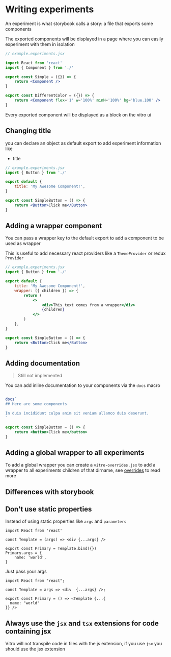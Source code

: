 # Writing experiments

An experiment is what storybook calls a story: a file that exports some components

The exported components will be displayed in a page where you can easily experiment with them in isolation

```jsx
// example.experiments.jsx

import React from 'react'
import { Component } from './'

export const Simple = ({}) => {
    return <Component />
}

export const DifferentColor = ({}) => {
    return <Component flex='1' w='100%' minH='100%' bg='blue.100' />
}
```

Every exported component will be displayed as a block on the vitro ui

## Changing title

you can declare an object as default export to add experiment information like

-   title

```jsx
// example.experiments.jsx
import { Button } from './'

export default {
    title: 'My Awesome Component!',
}

export const SimpleButton = () => {
    return <Button>Click me</Button>
}
```

## Adding a wrapper component

You can pass a wrapper key to the default export to add a component to be used as wrapper

This is useful to add necessary react providers like a `ThemeProvider` or redux `Provider`

```jsx
// example.experiments.jsx
import { Button } from './'

export default {
    title: 'My Awesome Component!',
    wrapper: ({ children }) => {
        return (
            <>
                <div>This text comes from a wrapper</div>
                {children}
            </>
        )
    },
}

export const SimpleButton = () => {
    return <Button>Click me</Button>
}
```

## Adding documentation

> Still not implemented

You can add inline documentation to your components via the `docs` macro

```jsx

docs`
## Here are some components

In duis incididunt culpa anim sit veniam ullamco duis deserunt.
`

export const SimpleButton = () => {
    return <button>Click me</button>
}
```

## Adding a global wrapper to all experiments

To add a global wrapper you can create a `vitro-overrides.jsx` to add a wrapper to all experiments children of that dirname, see [overrides](/overrides) to read more

## Differences with storybook

## Don't use static properties

Instead of using static properties like `args` and `parameters`

```tsx
import React from 'react'

const Template = (args) => <div {...args} />

export const Primary = Template.bind({})
Primary.args = {
    name: 'world',
}
```

Just pass your args

```
import React from "react";

const Template = args => <div  {...args} />;

export const Primary = () => <Template {...{
  name: "world"
}} />
```

## Always use the `jsx` and `tsx` extensions for code containing jsx

Vitro will not transpile code in files with the js extension, if you use `jsx` you should use the jsx extension
